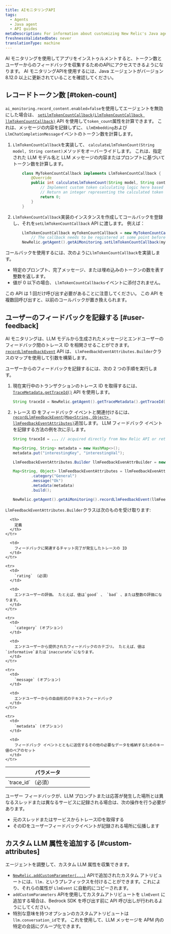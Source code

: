 ```yaml
---
title: AIモニタリングAPI
tags:
  - Agents
  - Java agent
  - API guides
metaDescription: For information about customizing New Relic's Java agent for AI monitoring.
freshnessValidatedDate: never
translationType: machine
---
```


AI モニタリングを使用してアプリをインストゥルメントすると、トークン数とユーザーからのフィードバックを収集するためのAPIにアクセスできるようになります。 AI モニタリングAPIを使用するには、Java エージェントがバージョン 8.12.0 以上に更新されていることを確認してください。

## レコードトークン数 [#token-count]

`ai_monitoring.record_content.enabled=false`を使用してエージェントを無効にした場合は、 [`setLlmTokenCountCallback(LlmTokenCountCallback llmTokenCountCallback)`](https://newrelic.github.io/java-agent-api/javadoc/com/newrelic/api/agent/AiMonitoring.html#setLlmTokenCountCallback) API を使用して`token_count`属性を計算できます。 これは、メッセージの内容を記録しずに、 `LlmEmbedding`および`LlmChatCompletionMessage`イベントのトークン数を計算します。

1. `LlmTokenCountCallback`を実装して、 `calculateLlmTokenCount(String model, String content)`メソッドをオーバーライドします。 これは、指定された LLM モデル名と LLM メッセージの内容またはプロンプトに基づいてトークン数を計算します。

   ```java
       class MyTokenCountCallback implements LlmTokenCountCallback {
           @Override
           public int calculateLlmTokenCount(String model, String content) {
               // Implement custom token calculating logic here based on the LLM model and content.
               // Return an integer representing the calculated token count.
               return 0;
           }
       }
   ```

2. `LlmTokenCountCallback`実装のインスタンスを作成してコールバックを登録し、それを`setLlmTokenCountCallback` API に渡します。 例えば：

   ```java
       LlmTokenCountCallback myTokenCountCallback = new MyTokenCountCallback();
           // The callback needs to be registered at some point before invoking the LLM model
       NewRelic.getAgent().getAiMonitoring.setLlmTokenCountCallback(myTokenCountCallback);
   ```

コールバックを使用するには、次のように`LlmTokenCountCallback`を実装します。

* 特定のプロンプト、完了メッセージ、または埋め込みのトークンの数を表す整数を返します。
* 値が 0 以下の場合、 `LlmTokenCountCallbacks`イベントに添付されません。

この API は 1 回だけ呼び出す必要があることに注意してください。 この API を複数回呼び出すと、以前のコールバックが置き換えられます。

## ユーザーのフィードバックを記録する [#user-feedback]

AI モニタリングは、LLM モデルから生成されたメッセージとエンドユーザーのフィードバック間のトレース ID を相関させることができます。 [`recordLlmFeedbackEvent`](https://newrelic.github.io/java-agent-api/javadoc/com/newrelic/api/agent/AiMonitoring.html#recordLlmFeedbackEvent) API は、 `LlmFeedbackEventAttributes.Builder`クラスのマップを使用して引数を構築します。

ユーザーからのフィードバックを記録するには、次の 2 つの手順を実行します。

1. 現在実行中のトランザクションのトレース ID を取得するには、 [`TraceMetadata.getTraceId()`](https://newrelic.github.io/java-agent-api/javadoc/com/newrelic/api/agent/TraceMetadata.html#getTraceId) API を使用します。

   ```java
   String traceId = NewRelic.getAgent().getTraceMetadata().getTraceId();
   ```

2. トレース ID をフィードバック イベントと関連付けるには、 [`recordLlmFeedbackEvent(Map<String, Object> llmFeedbackEventAttributes)`](https://newrelic.github.io/java-agent-api/javadoc/com/newrelic/api/agent/AiMonitoring.html#recordLlmFeedbackEvent)追加します。 LLM フィードバック イベントを記録する方法の例を次に示します。

   ```java
   String traceId = ... // acquired directly from New Relic API or retrieved from some propagation mechanism

   Map<String, String> metadata = new HashMap<>();
   metadata.put("interestingKey", "interestingVal");

   LlmFeedbackEventAttributes.Builder llmFeedbackEvenAttrBuilder = new LlmFeedbackEventAttributes.Builder(traceId, ratingString);

   Map<String, Object> llmFeedbackEventAttributes = llmFeedbackEvenAttrBuilder
           .category("General")
           .message("Ok")
           .metadata(metadata)
           .build();

   NewRelic.getAgent().getAiMonitoring().recordLlmFeedbackEvent(llmFeedbackEventAttributes);
   ```

`LlmFeedbackEventAttributes.Builder`クラスは次のものを受け取ります:

<table>
  <thead>
    <tr>
      <th style="width:250px">
        パラメータ
      </th>

      <th>
        定義
      </th>
    </tr>
  </thead>

  <tbody>
    <tr>
      <td>
        `trace_id` （必須）
      </td>

      <td>
        フィードバックに関連するチャット完了が発生したトレースの ID
      </td>
    </tr>

    <tr>
      <td>
        `rating` （必須）
      </td>

      <td>
        エンドユーザーの評価。 たとえば、値は`good` 、 `bad` 、または整数の評価になります。
      </td>
    </tr>

    <tr>
      <td>
        `category` (オプション)
      </td>

      <td>
        エンドユーザーから提供されたフィードバックのカテゴリ。 たとえば、値は`informative`または`inaccurate`になります。
      </td>
    </tr>

    <tr>
      <td>
        `message` (オプション)
      </td>

      <td>
        エンドユーザーからの自由形式のテキストフィードバック
      </td>
    </tr>

    <tr>
      <td>
        `metadata` (オプション)
      </td>

      <td>
        フィードバック イベントとともに送信するその他の必要なデータを格納するためのキー値のペアのセット
      </td>
    </tr>
  </tbody>
</table>

ユーザー フィードバックが、LLM プロンプトまたは応答が発生した場所とは異なるスレッドまたは異なるサービスに記録される場合は、次の操作を行う必要があります。

* 元のスレッドまたはサービスからトレースIDを取得する
* そのIDをユーザーフィードバックイベントが記録される場所に伝播します

## カスタム LLM 属性を追加する [#custom-attributes]

エージェントを調整して、カスタム LLM 属性を収集できます。

* [`NewRelic.addCustomParameter(...)`](https://newrelic.github.io/java-agent-api/javadoc/com/newrelic/api/agent/NewRelic.html#addCustomParameter(java.lang.String,boolean)) APIで追加されたカスタム アトリビュートには、`llm.` というプレフィックスを付けることができます。これにより、それらの属性が `LlmEvent` に自動的にコピーされます。
* `addCustomParameters` APIを使用してカスタムアトリビュートを `LlmEvent` に追加する場合は、Bedrock SDK を呼び出す前に API 呼び出しが行われるようにしてください。
* 特別な意味を持つオプションのカスタムアトリビュートは`llm.conversation_id`です。 これを使用して、LLM メッセージを APM 内の特定の会話にグループ化できます。